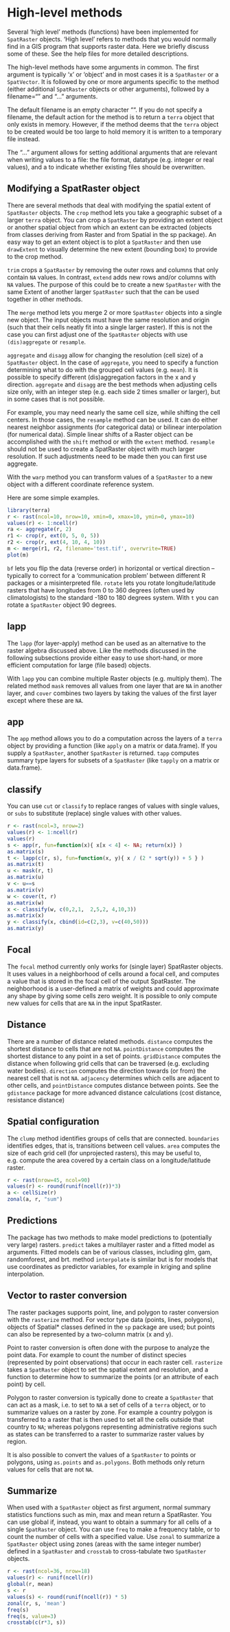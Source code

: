 # High-level methods


Several 'high level' methods (functions) have been implemented for `SpatRaster` objects. 'High level' refers to methods that you would normally find in a GIS program that supports raster data. Here we briefly discuss some of these. See the help files for more detailed descriptions.

The high-level methods have some arguments in common. The first argument is typically 'x' or 'object' and in most cases it is a `SpatRaster` or a `SpatVector`. It is followed by one or more arguments specific to the method (either additional `SpatRaster` objects or other arguments), followed by a filename="" and "..." arguments. 

The default filename is an empty character "". If you do not specify a filename, the default action for the method is to return a `terra` object that only exists in memory. However, if the method deems that the `terra` object to be created would be too large to hold memory it is written to a temporary file instead.

The "..."  argument allows for setting additional arguments that are relevant when writing values to a file: the file format, datatype (e.g. integer or real values), and a to indicate whether existing files should be overwritten. 


## Modifying a SpatRaster object

There are several methods that deal with modifying the spatial extent of `SpatRaster` objects. The `crop` method lets you take a geographic subset of a larger `terra` object. You can crop a `SpatRaster` by providing an extent object or another spatial object from which an extent can be extracted (objects from classes deriving from Raster and from Spatial in the sp package). An easy way to get an extent object is to plot a `SpatRaster` and then use ` drawExtent` to visually determine the new extent (bounding box) to provide to the crop method. 

`trim` crops a `SpatRaster` by removing the outer rows and columns that only contain `NA` values. In contrast, `extend` adds new rows and/or columns with `NA` values. The purpose of this could be to create a new `SpatRaster` with the same Extent of another larger `SpatRaster` such that the can be used together in other methods. 

The `merge` method lets you merge 2 or more `SpatRaster` objects into a single new object. The input objects must have the same resolution and origin (such that their cells neatly fit into a single larger raster). If this is not the case you can first adjust one of the `SpatRaster` objects with use `(dis)aggregate` or `resample`.

`aggregate` and `disagg` allow for changing the resolution (cell size) of a `SpatRaster` object. In the case of `aggregate`, you need to specify a function determining what to do with the grouped cell values (e.g. `mean`). It is possible to specify different (dis)aggregation factors in the x and y direction. `aggregate` and `disagg` are the best methods when adjusting cells size only, with an integer step (e.g. each side 2 times smaller or larger), but in some cases that is not possible. 

For example, you may need nearly the same cell size, while shifting the cell centers. In those cases, the `resample` method can be used. It can do either nearest neighbor assignments (for categorical data) or bilinear interpolation (for numerical data). Simple linear shifts of a Raster object can be accomplished with the `shift` method or with the `extent` method. `resample` should not be used to create a SpatRaster object with much larger resolution. If such adjustments need to be made then you can first use aggregate. 

With the `warp` method you can transform values of a `SpatRaster` to a new object with a different coordinate reference system.

Here are some simple examples.

```r
library(terra)
r <- rast(ncol=10, nrow=10, xmin=0, xmax=10, ymin=0, ymax=10)
values(r) <- 1:ncell(r)
ra <- aggregate(r, 2)
r1 <- crop(r, ext(0, 5, 0, 5))
r2 <- crop(r, ext(4, 10, 4, 10))
m <- merge(r1, r2, filename='test.tif', overwrite=TRUE)
plot(m)
```

`bf` lets you flip the data (reverse order) in horizontal or vertical direction -- typically to correct for a 'communication problem' between different R packages or a misinterpreted file. `rotate` lets you rotate longitude/latitude rasters that have longitudes from 0 to 360 degrees (often used by climatologists) to the standard -180 to 180 degrees system. With `t` you can rotate a `SpatRaster` object 90 degrees.


## lapp

The `lapp` (for layer-apply) method can be used as an alternative to the raster algebra discussed above. Like the methods discussed in the following subsections provide either easy to use short-hand, or more efficient computation for large (file based) objects. 

With `lapp` you can combine multiple Raster objects (e.g. multiply them). The related method `mask` removes all values from one layer that are `NA` in another layer, and `cover` combines two layers by taking the values of the first layer except where these are `NA`.


## app

The `app` method allows you to do a computation across the layers of a `terra` object by providing a function (like `apply` on a matrix or data.frame). If you supply a `SpatRaster`, another `SpatRaster` is returned. `tapp` computes summary type layers for subsets of a `SpatRaster` (like `tapply` on a matrix or data.frame).


## classify

You can use `cut` or `classify` to replace ranges of values with single values, or `subs` to substitute (replace) single values with other values. 

```r
r <- rast(ncol=3, nrow=2)
values(r) <- 1:ncell(r)
values(r)
s <- app(r, fun=function(x){ x[x < 4] <- NA; return(x)} )
as.matrix(s)
t <- lapp(c(r, s), fun=function(x, y){ x / (2 * sqrt(y)) + 5 } )
as.matrix(t)
u <- mask(r, t)
as.matrix(u)
v <- u==s
as.matrix(v)
w <- cover(t, r)
as.matrix(w)
x <- classify(w, c(0,2,1,  2,5,2, 4,10,3))
as.matrix(x)
y <- classify(x, cbind(id=c(2,3), v=c(40,50)))
as.matrix(y)
```


## Focal

The `focal` method currently only works for (single layer) SpatRaster objects. It uses values in a neighborhood of cells around a focal cell, and computes a value that is stored in the focal cell of the output SpatRaster. The neighborhood is a user-defined a matrix of weights and could approximate any shape by giving some cells zero weight. It is possible to only compute new values for cells that are `NA` in the input SpatRaster.


## Distance

There are a number of distance related methods. `distance` computes the shortest distance to cells that are not `NA`. `pointDistance` computes the shortest distance to any point in a set of points. `gridDistance` computes the distance when following grid cells that can be traversed (e.g. excluding water bodies). `direction` computes the direction towards (or from) the nearest cell that is not `NA`. `adjacency` determines which cells are adjacent to other cells, and `pointDistance` computes distance between points. See the `gdistance` package for more advanced distance calculations (cost distance, resistance distance)

## Spatial configuration

The `clump` method identifies groups of cells that are connected. `boundaries` identifies edges, that is, transitions between cell values. `area` computes the size of each grid cell (for unprojected rasters), this may be useful to, e.g. compute the area covered by a certain class on a longitude/latitude raster. 

```r
r <- rast(nrow=45, ncol=90)
values(r) <- round(runif(ncell(r))*3)
a <- cellSize(r)
zonal(a, r, "sum")
```


## Predictions

The package has two methods to make model predictions to (potentially very large) rasters. `predict` takes a multilayer raster and a fitted model as arguments. Fitted models can be of various classes, including glm, gam, randomforest, and brt. method `interpolate` is similar but is for models that use coordinates as predictor variables, for example in kriging and spline interpolation.


## Vector to raster conversion

The raster packages supports point, line, and polygon to raster conversion with the `rasterize` method. For vector type data (points, lines, polygons), objects of Spatial* classes defined in the `sp` package are used; but points can also be represented by a two-column matrix (x and y). 

Point to raster conversion is often done with the purpose to analyze the point data. For example to count the number of distinct species (represented by point observations) that occur in each raster cell. `rasterize` takes a `SpatRaster` object to set the spatial extent and resolution, and a function to determine how to summarize the points (or an attribute of each point) by cell. 

Polygon to raster conversion is typically done to create a `SpatRaster` that can act as a mask, i.e. to set to `NA` a set of cells of a `terra` object, or to summarize values on a raster by zone. For example a country polygon is transferred to a raster that is then used to set all the cells outside that country to `NA`; whereas polygons representing administrative regions such as states can be transferred to a raster to summarize raster values by region. 

It is also possible to convert the values of a `SpatRaster` to points or polygons, using `as.points` and `as.polygons`. Both methods only return values for cells that are not `NA`. 


## Summarize

When used with a `SpatRaster` object as first argument, normal summary statistics functions such as min, max and mean return a SpatRaster. You can use global if, instead, you want to obtain a summary for all cells of a single `SpatRaster` object. You can use `freq` to make a frequency table, or to count the number of cells with a specified value. Use `zonal` to summarize a `SpatRaster` object using zones (areas with the same integer number) defined in a `SpatRaster` and `crosstab` to cross-tabulate two `SpatRaster` objects.

```r
r <- rast(ncol=36, nrow=18)
values(r) <- runif(ncell(r))
global(r, mean)
s <- r
values(s) <- round(runif(ncell(r)) * 5)
zonal(r, s, 'mean')
freq(s)
freq(s, value=3)
crosstab(c(r*3, s))
```

